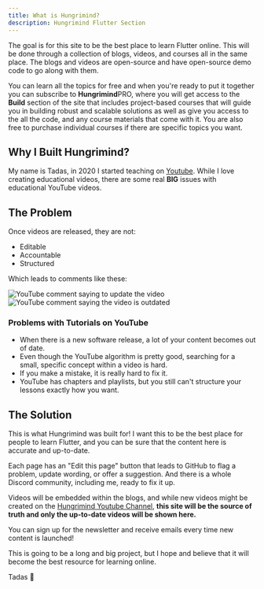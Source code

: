 ```yaml
---
title: What is Hungrimind?
description: Hungrimind Flutter Section
---
```


<Banner
    boldtext="New Course Alert"
    text="Login with Riverpod and Firebase"
    buttontext="Check it Out"
    link="/flutter/login-with-riverpod-and-firebase"
  />

The goal is for this site to be the best place to learn Flutter online. This will be done through a collection of blogs, videos, and courses all in the same place. The blogs and videos are open-source and have open-source demo code to go along with them. 

You can learn all the topics for free and when you're ready to put it together you can subscribe to <b class="text-lg font-bold">Hungrimind</b><span class="bg-purple-400 mb-4 text-white font-semibold mr-2 px-2.5 py-0.5 rounded ml-2">PRO</span>, where you will get access to the <b>Build</b> section of the site that includes project-based courses that will guide you in building robust and scalable solutions as well as give you access to the all the code, and any course materials that come with it. You are also free to purchase individual courses if there are specific topics you want.


## Why I Built Hungrimind?
My name is Tadas, in 2020 I started teaching on [Youtube](https://youtube.com/@tadaspetra). While I love creating educational videos, there are some real **BIG** issues with educational YouTube videos. 

## The Problem 
Once videos are released, they are not:

- Editable
- Accountable
- Structured

Which leads to comments like these:
<div>
  <img src="/images/comment2.png" alt="YouTube comment saying to update the video" />
  <img src="/images/comment1.png" alt="YouTube comment saying the video is outdated"/>
</div>

### Problems with Tutorials on YouTube
* When there is a new software release, a lot of your content becomes out of date. 
* Even though the YouTube algorithm is pretty good, searching for a small, specific concept within a video is hard. 
* If you make a mistake, it is really hard to fix it.
* YouTube has chapters and playlists, but you still can't structure your lessons exactly how you want.

## The Solution
This is what Hungrimind was built for! I want this to be the best place for people to learn Flutter, and you can be sure that the content here is accurate and up-to-date. 

Each page has an "Edit this page" button that leads to GitHub to flag a problem, update wording, or offer a suggestion. And there is a whole Discord community, including me, ready to fix it up.

Videos will be embedded within the blogs, and while new videos might be created on the [Hungrimind Youtube Channel](https://youtube.com/@hungrimind), **this site will be the source of truth and only the up-to-date videos will be shown here.**

You can sign up for the newsletter and receive emails every time new content is launched!
<script async data-uid="e2f59a92a5" src="https://tadaspetra.ck.page/e2f59a92a5/index.js"></script>

This is going to be a long and big project, but I hope and believe that it will become the best resource for learning online.

Tadas 💜